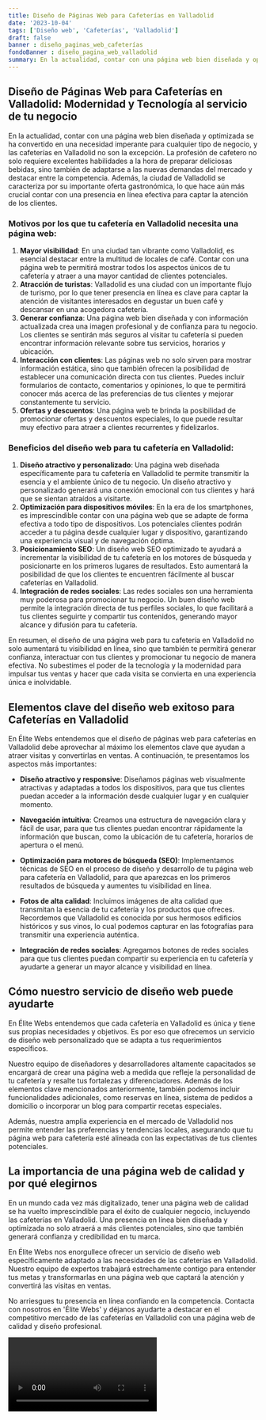 ```yaml
---
title: Diseño de Páginas Web para Cafeterías en Valladolid
date: '2023-10-04'
tags: ['Diseño web', 'Cafeterías', 'Valladolid']
draft: false
banner : diseño_paginas_web_cafeterías
fondoBanner : diseño_pagina_web_valladolid
summary: En la actualidad, contar con una página web bien diseñada y optimizada se ha convertido en una necesidad imperante para cualquier tipo de negocio, y las cafeterías en Valladolid no son la excepción. La profesión de cafetero no solo requiere excelentes habilidades a la hora de preparar deliciosas bebidas, sino también de adaptarse a las nuevas demandas del mercado y destacar entre la competencia. Además, la ciudad de Valladolid se caracteriza por su importante oferta gastronómica, lo que hace aún más crucial contar con una presencia en línea efectiva para captar la atención de los clientes.
---
```


## Diseño de Páginas Web para Cafeterías en Valladolid: Modernidad y Tecnología al servicio de tu negocio

En la actualidad, contar con una página web bien diseñada y optimizada se ha convertido en una necesidad imperante para cualquier tipo de negocio, y las cafeterías en Valladolid no son la excepción. La profesión de cafetero no solo requiere excelentes habilidades a la hora de preparar deliciosas bebidas, sino también de adaptarse a las nuevas demandas del mercado y destacar entre la competencia. Además, la ciudad de Valladolid se caracteriza por su importante oferta gastronómica, lo que hace aún más crucial contar con una presencia en línea efectiva para captar la atención de los clientes.

### Motivos por los que tu cafetería en Valladolid necesita una página web:

1. **Mayor visibilidad**: En una ciudad tan vibrante como Valladolid, es esencial destacar entre la multitud de locales de café. Contar con una página web te permitirá mostrar todos los aspectos únicos de tu cafetería y atraer a una mayor cantidad de clientes potenciales.
2. **Atracción de turistas**: Valladolid es una ciudad con un importante flujo de turismo, por lo que tener presencia en línea es clave para captar la atención de visitantes interesados en degustar un buen café y descansar en una acogedora cafetería.
3. **Generar confianza**: Una página web bien diseñada y con información actualizada crea una imagen profesional y de confianza para tu negocio. Los clientes se sentirán más seguros al visitar tu cafetería si pueden encontrar información relevante sobre tus servicios, horarios y ubicación.
4. **Interacción con clientes**: Las páginas web no solo sirven para mostrar información estática, sino que también ofrecen la posibilidad de establecer una comunicación directa con tus clientes. Puedes incluir formularios de contacto, comentarios y opiniones, lo que te permitirá conocer más acerca de las preferencias de tus clientes y mejorar constantemente tu servicio.
5. **Ofertas y descuentos**: Una página web te brinda la posibilidad de promocionar ofertas y descuentos especiales, lo que puede resultar muy efectivo para atraer a clientes recurrentes y fidelizarlos.

### Beneficios del diseño web para tu cafetería en Valladolid:

1. **Diseño atractivo y personalizado**: Una página web diseñada específicamente para tu cafetería en Valladolid te permite transmitir la esencia y el ambiente único de tu negocio. Un diseño atractivo y personalizado generará una conexión emocional con tus clientes y hará que se sientan atraídos a visitarte.
2. **Optimización para dispositivos móviles**: En la era de los smartphones, es imprescindible contar con una página web que se adapte de forma efectiva a todo tipo de dispositivos. Los potenciales clientes podrán acceder a tu página desde cualquier lugar y dispositivo, garantizando una experiencia visual y de navegación óptima.
3. **Posicionamiento SEO**: Un diseño web SEO optimizado te ayudará a incrementar la visibilidad de tu cafetería en los motores de búsqueda y posicionarte en los primeros lugares de resultados. Esto aumentará la posibilidad de que los clientes te encuentren fácilmente al buscar cafeterías en Valladolid.
4. **Integración de redes sociales**: Las redes sociales son una herramienta muy poderosa para promocionar tu negocio. Un buen diseño web permite la integración directa de tus perfiles sociales, lo que facilitará a tus clientes seguirte y compartir tus contenidos, generando mayor alcance y difusión para tu cafetería.

En resumen, el diseño de una página web para tu cafetería en Valladolid no solo aumentará tu visibilidad en línea, sino que también te permitirá generar confianza, interactuar con tus clientes y promocionar tu negocio de manera efectiva. No subestimes el poder de la tecnología y la modernidad para impulsar tus ventas y hacer que cada visita se convierta en una experiencia única e inolvidable.

<GifSeo />

<Cta />

## Elementos clave del diseño web exitoso para Cafeterías en Valladolid

En Élite Webs entendemos que el diseño de páginas web para cafeterías en Valladolid debe aprovechar al máximo los elementos clave que ayudan a atraer visitas y convertirlas en ventas. A continuación, te presentamos los aspectos más importantes:

- **Diseño atractivo y responsive**: Diseñamos páginas web visualmente atractivas y adaptadas a todos los dispositivos, para que tus clientes puedan acceder a la información desde cualquier lugar y en cualquier momento.

- **Navegación intuitiva**: Creamos una estructura de navegación clara y fácil de usar, para que tus clientes puedan encontrar rápidamente la información que buscan, como la ubicación de tu cafetería, horarios de apertura o el menú.

- **Optimización para motores de búsqueda (SEO)**: Implementamos técnicas de SEO en el proceso de diseño y desarrollo de tu página web para cafetería en Valladolid, para que aparezcas en los primeros resultados de búsqueda y aumentes tu visibilidad en línea.

- **Fotos de alta calidad**: Incluimos imágenes de alta calidad que transmitan la esencia de tu cafetería y los productos que ofreces. Recordemos que Valladolid es conocida por sus hermosos edificios históricos y sus vinos, lo cual podemos capturar en las fotografías para transmitir una experiencia auténtica.

- **Integración de redes sociales**: Agregamos botones de redes sociales para que tus clientes puedan compartir su experiencia en tu cafetería y ayudarte a generar un mayor alcance y visibilidad en línea.

## Cómo nuestro servicio de diseño web puede ayudarte

En Élite Webs entendemos que cada cafetería en Valladolid es única y tiene sus propias necesidades y objetivos. Es por eso que ofrecemos un servicio de diseño web personalizado que se adapta a tus requerimientos específicos.

Nuestro equipo de diseñadores y desarrolladores altamente capacitados se encargará de crear una página web a medida que refleje la personalidad de tu cafetería y resalte tus fortalezas y diferenciadores. Además de los elementos clave mencionados anteriormente, también podemos incluir funcionalidades adicionales, como reservas en línea, sistema de pedidos a domicilio o incorporar un blog para compartir recetas especiales. 

Además, nuestra amplia experiencia en el mercado de Valladolid nos permite entender las preferencias y tendencias locales, asegurando que tu página web para cafetería esté alineada con las expectativas de tus clientes potenciales.

## La importancia de una página web de calidad y por qué elegirnos

En un mundo cada vez más digitalizado, tener una página web de calidad se ha vuelto imprescindible para el éxito de cualquier negocio, incluyendo las cafeterías en Valladolid. Una presencia en línea bien diseñada y optimizada no solo atraerá a más clientes potenciales, sino que también generará confianza y credibilidad en tu marca.

En Élite Webs nos enorgullece ofrecer un servicio de diseño web específicamente adaptado a las necesidades de las cafeterías en Valladolid. Nuestro equipo de expertos trabajará estrechamente contigo para entender tus metas y transformarlas en una página web que captará la atención y convertirá las visitas en ventas.

No arriesgues tu presencia en línea confiando en la competencia. Contacta con nosotros en 'Élite Webs' y déjanos ayudarte a destacar en el competitivo mercado de las cafeterías en Valladolid con una página web de calidad y diseño profesional.

<Video />

<CtaBot job='Cafeterías' city='Valladolid'/>

<Gmaps query='Valladolid+españa+maps' />